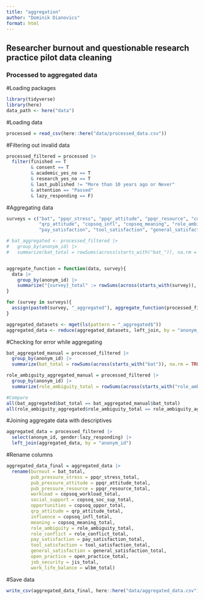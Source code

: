 ```yaml
---
title: "aggregation"
author: "Dominik Dianovics"
format: html
---
```


## Researcher burnout and questionable research practice pilot data cleaning

### Processed to aggregated data

#Loading packages

```r
library(tidyverse)
library(here)
data_path <- here("data")
```

#Loading data

```r
processed = read_csv(here::here("data/processed_data.csv"))
```

#Filtering out invalid data

```r
processed_filtered = processed |> 
  filter(finished == T 
         & consent == T 
         & academic_yes_no == T
         & research_yes_no == T
         & last_published != "More than 10 years ago or Never"
         & attention == "Passed"
         & lazy_responding == F)
```

#Aggregating data

```r
surveys = c("bat", "ppqr_stress", "ppqr_attitude", "ppqr_resource", "copsoq_workload", "copsoq_soc_sup", "copsoq_oppor", "wlbm", "jis",
            "qrp_attitude", "copsoq_infl", "copsoq_meaning", "role_ambiguity", "role_conflict",
            "pay_satisfaction", "tool_satisfaction", "general_satisfaction", "open_practice")

# bat_aggregated <- processed_filtered |>
#   group_by(anonym_id) |>
#   summarize(bat_total = rowSums(across(starts_with("bat_")), na.rm = TRUE))


aggregate_function = function(data, survey){
  data |>
    group_by(anonym_id) |>
    summarize("{survey}_total" := rowSums(across(starts_with(survey)), na.rm = TRUE))
}

for (survey in surveys){
  assign(paste0(survey, "_aggregated"), aggregate_function(processed_filtered, survey))
}

aggregated_datasets <- mget(ls(pattern = "_aggregated$"))
aggregated_data <- reduce(aggregated_datasets, left_join, by = "anonym_id")
```

#Checking for error while aggregating

```r
bat_aggregated_manual = processed_filtered |>
  group_by(anonym_id) |>
  summarize(bat_total = rowSums(across(starts_with("bat")), na.rm = TRUE))

role_ambiguity_aggregated_manual = processed_filtered |>
  group_by(anonym_id) |>
  summarize(role_ambiguity_total = rowSums(across(starts_with("role_ambiguity")), na.rm = TRUE))

#Compare
all(bat_aggregated$bat_total == bat_aggregated_manual$bat_total)
all(role_ambiguity_aggregated$role_ambiguity_total == role_ambiguity_aggregated_manual$role_ambiguity_total)
```

#Joining aggregate data with descriptives

```r
aggregated_data = processed_filtered |> 
  select(anonym_id, gender:lazy_responding) |> 
  left_join(aggregated_data, by = "anonym_id")
```

#Rename columns

```r
aggregated_data_final = aggregated_data |> 
  rename(burnout = bat_total,
         pub_pressure_stress = ppqr_stress_total,
         pub_pressure_attitude = ppqr_attitude_total,
         pub_pressure_resource = ppqr_resource_total,
         workload = copsoq_workload_total,
         social_support = copsoq_soc_sup_total,
         opportunities = copsoq_oppor_total,
         qrp_attitude = qrp_attitude_total,
         influence = copsoq_infl_total,
         meaning = copsoq_meaning_total,
         role_ambiguity = role_ambiguity_total,
         role_conflict = role_conflict_total,
         pay_satisfaction = pay_satisfaction_total,
         tool_satisfaction = tool_satisfaction_total,
         general_satisfaction = general_satisfaction_total,
         open_practice = open_practice_total,
         job_security = jis_total,
         work_life_balance = wlbm_total)
```

#Save data

```r
write_csv(aggregated_data_final, here::here("data/aggregated_data.csv"))
```
